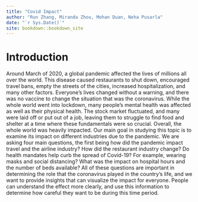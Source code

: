 ```yaml
--- 
title: "Covid Impact"
author: "Run Zhang, Miranda Zhou, Mohan Duan, Neha Pusarla"
date: "`r Sys.Date()`"
site: bookdown::bookdown_site
---
```


# Introduction

Around March of 2020, a global pandemic affected the lives of millions all over the world. This disease caused restaurants to shut down, encouraged travel bans, empty the streets of the cities, increased hospitalization, and many other factors. Everyone's lives changed without a warning, and there was no vaccine to change the situation that was the coronavirus. While the whole world went into lockdown, many people's mental health was affected as well as their physical health. The stock market fluctuated, and many were laid off or put out of a job, leaving them to struggle to find food and shelter at a time where these fundamentals were so crucial. Overall, the whole world was heavily impacted. Our main goal in studying this topic is to examine its impact on different industries due to the pandemic. We are asking four main questions, the first being how did the pandemic impact travel and the airline industry? How did the restaurant industry change? Do health mandates help curb the spread of Covid-19? For example, wearing masks and social distancing? What was the impact on hospital hours and the number of beds available? All of these questions are important in determining the role that the coronavirus played in the country's life, and we want to provide insights that can visualize the impact for everyone. People can understand the effect more clearly, and use this information to determine how careful they want to be during this time period. 

